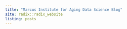 ```yaml
---
title: "Marcus Institute for Aging Data Science Blog"
site: radix::radix_website
listing: posts
---
```

